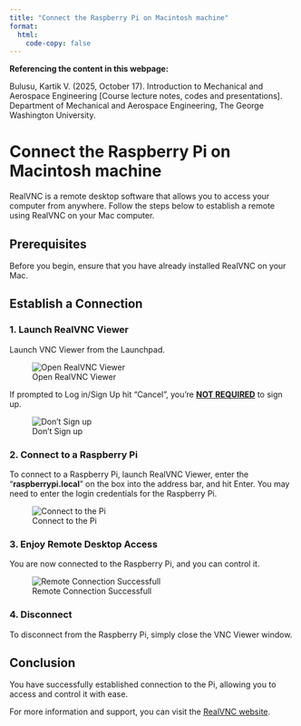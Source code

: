 ```yaml
---
title: "Connect the Raspberry Pi on Macintosh machine"
format: 
  html:
    code-copy: false
---
```


<html>
<head>
    <style>
        body {
            -webkit-user-select: none; /* Safari */
            -moz-user-select: none; /* Firefox */
            -ms-user-select: none; /* IE10+/Edge */
            user-select: none; /* Standard */
        }
    </style>
</head>
<body>

:::{.callout-important}
**Referencing the content in this webpage:**

Bulusu, Kartik V. (2025, October 17). Introduction to Mechanical and Aerospace Engineering [Course lecture notes, codes and presentations]. Department of Mechanical and Aerospace Engineering, The George Washington University.
:::

# Connect the Raspberry Pi on Macintosh machine

RealVNC is a remote desktop software that allows you to access your computer from anywhere. Follow the steps below to establish a remote using RealVNC on your Mac computer.

## Prerequisites

Before you begin, ensure that you have already installed RealVNC on your Mac.

## Establish a Connection

### 1. Launch RealVNC Viewer

Launch VNC Viewer from the Launchpad.

![Open RealVNC Viewer](images/screenshots/realvnc-mac/screenshot-11.png)

If prompted to Log in/Sign Up hit "Cancel", you're **<u>NOT REQUIRED</u>** to sign up.

![Don't Sign up](images/screenshots/realvnc-mac/screenshot-7.png)

### 2. Connect to a Raspberry Pi

To connect to a Raspberry Pi, launch RealVNC Viewer, enter the "**raspberrypi.local**" on the box into the address bar, and hit Enter. You may need to enter the login credentials for the Raspberry Pi.

<!-- ![IP Address on the Box](images/screenshots/realvnc-mac/screenshot-12.png) -->

![Connect to the Pi](images/screenshots/realvnc_macOS_2024/step_6.png)

<!-- ![Enter Credentials](images/screenshots/realvnc-mac/screenshot-9.png) -->

### 3. Enjoy Remote Desktop Access

You are now connected to the Raspberry Pi, and you can control it.

![Remote Connection Successfull](images/screenshots/realvnc-mac/screenshot-10.png)

### 4. Disconnect

To disconnect from the Raspberry Pi, simply close the VNC Viewer window.

## Conclusion

You have successfully established connection to the Pi, allowing you to access and control it with ease.

For more information and support, you can visit the [RealVNC website](https://www.realvnc.com/).

<!-- 
<br><br>
<footer>
  <p><small><small><small><small>This is a Quarto website. To learn more about Quarto websites visit <https://quarto.org/docs/websites>.<br>
  Author: Kartik Bulusu<br>
  Contact: <a href="mailto:bulusu@gwu.edu">bulusu</a><br>
  &copy; 2025 All rights reserved</small></small></small></small></p>
</footer> -->
